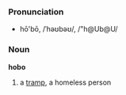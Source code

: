 ===Pronunciation===
*hō'bō, /ˈhəʊbəʊ/, /"h@Ub@U/

===Noun===
'''hobo'''

# a [[tramp]], a homeless person